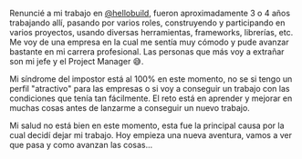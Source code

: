 Renuncié a mi trabajo en [@hellobuild](https://hellobuild.co), fueron aproximadamente 3 o 4 años trabajando allí, pasando por varios roles, construyendo y participando en varios proyectos, usando diversas herramientas, frameworks, librerías, etc. Me voy de una empresa en la cual me sentía muy cómodo y pude avanzar bastante en mi carrera profesional. Las personas que más voy a extrañar son mi jefe y el Project Manager 😅.

Mi síndrome del impostor está al 100% en este momento, no se si tengo un perfil "atractivo" para las empresas o si voy a conseguir un trabajo con las condiciones que tenía tan fácilmente. El reto está en aprender y mejorar en muchas cosas antes de lanzarme a conseguir un nuevo trabajo.

Mi salud no está bien en este momento, esta fue la principal causa por la cual decidí dejar mi trabajo. Hoy empieza una nueva aventura, vamos a ver que pasa y como avanzan las cosas...
